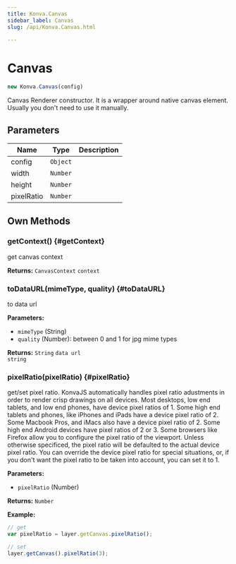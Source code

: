 ```yaml
---
title: Konva.Canvas
sidebar_label: Canvas
slug: /api/Konva.Canvas.html

---
```


# Canvas

```javascript
new Konva.Canvas(config)
```

Canvas Renderer constructor. It is a wrapper around native canvas element. Usually you don't need to use it manually.

## Parameters

| Name | Type | Description |
| ---- | ---- | ----------- |
| config | `Object` |  |
| width | `Number` |  |
| height | `Number` |  |
| pixelRatio | `Number` |  |

## Own Methods

### getContext() {#getContext}

get canvas context

**Returns:** `CanvasContext` <code>context</code>

### toDataURL(mimeType, quality) {#toDataURL}

to data url

**Parameters:**

- `mimeType` (String)
- `quality` (Number): between 0 and 1 for jpg mime types

**Returns:** `String` <code>data url string</code>

### pixelRatio(pixelRatio) {#pixelRatio}

get/set pixel ratio. KonvaJS automatically handles pixel ratio adustments in order to render crisp drawings  on all devices. Most desktops, low end tablets, and low end phones, have device pixel ratios  of 1.  Some high end tablets and phones, like iPhones and iPads have a device pixel ratio  of 2.  Some Macbook Pros, and iMacs also have a device pixel ratio of 2.  Some high end Android devices have pixel  ratios of 2 or 3.  Some browsers like Firefox allow you to configure the pixel ratio of the viewport.  Unless otherwise  specificed, the pixel ratio will be defaulted to the actual device pixel ratio.  You can override the device pixel  ratio for special situations, or, if you don't want the pixel ratio to be taken into account, you can set it to 1.

**Parameters:**

- `pixelRatio` (Number)

**Returns:** `Number` 

**Example:**

```javascript
// get
var pixelRatio = layer.getCanvas.pixelRatio();

// set
layer.getCanvas().pixelRatio(3);
```

